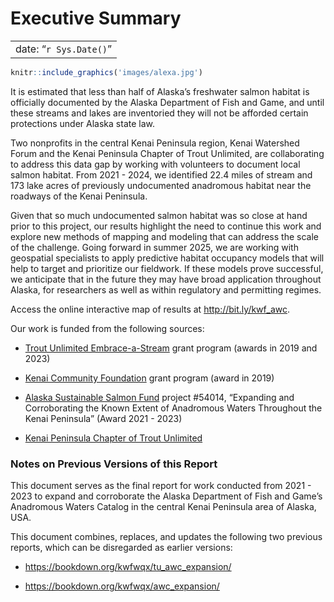 # Executive Summary {.unnumbered}

---
date: "`r Sys.Date()`"
---


```r
knitr::include_graphics('images/alexa.jpg')
```

::: {.callout-note appearance="simple"}
It is estimated that less than half of Alaska's freshwater salmon habitat is officially documented by the Alaska Department of Fish and Game, and until these streams and lakes are inventoried they will not be afforded certain protections under Alaska state law.

Two nonprofits in the central Kenai Peninsula region, Kenai Watershed Forum and the Kenai Peninsula Chapter of Trout Unlimited, are collaborating to address this data gap by working with volunteers to document local salmon habitat. From 2021 - 2024, we identified 22.4 miles of stream and 173 lake acres of previously undocumented anadromous habitat near the roadways of the Kenai Peninsula.

Given that so much undocumented salmon habitat was so close at hand prior to this project, our results highlight the need to continue this work and explore new methods of mapping and modeling that can address the scale of the challenge. Going forward in summer 2025, we are working with geospatial specialists to apply predictive habitat occupancy models that will help to target and prioritize our fieldwork. If these models prove successful, we anticipate that in the future they may have broad application throughout Alaska, for researchers as well as within regulatory and permitting regimes.

Access the online interactive map of results at <http://bit.ly/kwf_awc>.
:::

Our work is funded from the following sources:

-   [Trout Unlimited Embrace-a-Stream](https://www.embraceastream.org/) grant program (awards in 2019 and 2023)

-   [Kenai Community Foundation](https://www.kenaicommunityfoundation.org/) grant program (award in 2019)

-   [Alaska Sustainable Salmon Fund](http://www.akssf.org/About.aspx) project #54014, "Expanding and Corroborating the Known Extent of Anadromous Waters Throughout the Kenai Peninsula" (Award 2021 - 2023)

-   [Kenai Peninsula Chapter of Trout Unlimited](https://kenaipeninsula.tu.org/)

### Notes on Previous Versions of this Report {.unnumbered}

This document serves as the final report for work conducted from 2021 - 2023 to expand and corroborate the Alaska Department of Fish and Game's Anadromous Waters Catalog in the central Kenai Peninsula area of Alaska, USA.

This document combines, replaces, and updates the following two previous reports, which can be disregarded as earlier versions:

-   <https://bookdown.org/kwfwqx/tu_awc_expansion/>

-   <https://bookdown.org/kwfwqx/awc_expansion/>
